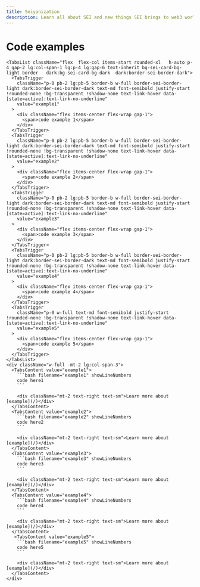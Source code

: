 ```yaml
---
title: Seiyanization
description: Learn all about SEI and new things SEI brings to web3 world.
---
```



<HomePage >
 <div className="max-w-screen flex flex-col gap-4 mt-6">
      <h1 className="text-3xl font-semibold">Code examples</h1>
      <Tabs className="grid grid-cols-auto-fill-full items-start gap-6 lg:grid-cols-4" defaultValue="example1">

    <TabsList className="flex  flex-col items-start rounded-xl   h-auto p-4 gap-2 lg:col-span-1 lg:p-4 lg:gap-6 text-inherit bg-sei-card-bg-light border   dark:bg-sei-card-bg-dark  dark:border-sei-border-dark">
      <TabsTrigger
        className="p-0 pb-2 lg:pb-5 border-b w-full border-sei-border-light dark:border-sei-border-dark text-md font-semibold justify-start !rounded-none !bg-transparent !shadow-none text-link-hover data-[state=active]:text-link-no-underline"
        value="example1"
      >
        <div className="flex items-center flex-wrap gap-1">
          <span>code example 1</span>
        </div>
      </TabsTrigger>
      <TabsTrigger
        className="p-0 pb-2 lg:pb-5 border-b w-full border-sei-border-light dark:border-sei-border-dark text-md font-semibold justify-start !rounded-none !bg-transparent !shadow-none text-link-hover data-[state=active]:text-link-no-underline"
        value="example2"
      >
        <div className="flex items-center flex-wrap gap-1">
          <span>code example 2</span>
        </div>
      </TabsTrigger>
      <TabsTrigger
        className="p-0 pb-2 lg:pb-5 border-b w-full border-sei-border-light dark:border-sei-border-dark text-md font-semibold justify-start !rounded-none !bg-transparent !shadow-none text-link-hover data-[state=active]:text-link-no-underline"
        value="example3"
      >
        <div className="flex items-center flex-wrap gap-1">
          <span>code example 3</span>
        </div>
      </TabsTrigger>
      <TabsTrigger
        className="p-0 pb-2 lg:pb-5 border-b w-full border-sei-border-light dark:border-sei-border-dark text-md font-semibold justify-start !rounded-none !bg-transparent !shadow-none text-link-hover data-[state=active]:text-link-no-underline"
        value="example4"
      >
        <div className="flex items-center flex-wrap gap-1">
          <span>code example 4</span>
        </div>
      </TabsTrigger>
      <TabsTrigger
        className="p-0 w-full text-md font-semibold justify-start !rounded-none !bg-transparent !shadow-none text-link-hover data-[state=active]:text-link-no-underline"
        value="example5"
      >
        <div className="flex items-center flex-wrap gap-1">
          <span>code example 5</span>
        </div>
      </TabsTrigger>
    </TabsList>
    <div className="w-full -mt-2 lg:col-span-3">
      <TabsContent value="example1">
        ```bash filename="example1" showLineNumbers
        code here1
        ```

        <div className="mt-2 text-right text-sm">Learn more about [example](/)</div>
      </TabsContent>
      <TabsContent value="example2">
        ```bash filename="example2" showLineNumbers
        code here2
        ```

        <div className="mt-2 text-right text-sm">Learn more about [example](/)</div>
      </TabsContent>
      <TabsContent value="example3">
        ```bash filename="example3" showLineNumbers
        code here3
        ```

        <div className="mt-2 text-right text-sm">Learn more about [example](/)</div>
      </TabsContent>
      <TabsContent value="example4">
        ```bash filename="example4" showLineNumbers
        code here4
        ```

        <div className="mt-2 text-right text-sm">Learn more about [example](/)</div>
      </TabsContent>
       <TabsContent value="example5">
        ```bash filename="example5" showLineNumbers
        code here5
        ```

        <div className="mt-2 text-right text-sm">Learn more about [example](/)</div>
      </TabsContent>
    </div>
  </Tabs>
</div>
</HomePage>